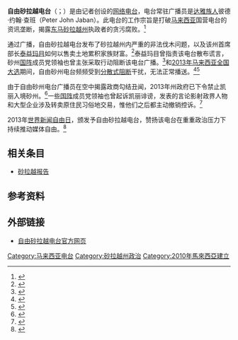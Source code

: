{{noteTA|G1=IT}}
{{Infobox website
| name = 自由砂拉越电台
| native_name = Radio Sarawak Bebas
| native_name_lang = ms
| logo = Radio Free Sarawak logo.jpg
| logo_size = 150px
| logo_caption = 电台标志
| url = {{URL|http://radiofreesarawak.org}}
| commercial = 否
| type = 政治评论
| language = [[伊班语|伊班语]]、[[马来语|马来语]] 、[[英语|英语]]
| author = [[凯丽·鲁卡瑟|凯丽·鲁卡瑟·布郎]] 
| launch_date = {{Start date and age|2010}}
}}
'''自由砂拉越电台'''（{{lang-ms|'''''Radio Sarawak Bebas'''''}}；{{lang-en|'''''Radio Free Sarawak'''''}}）是由记者{{link-en|凯丽·鲁卡瑟·布朗|Clare Rewcastle Brown}}创设的[[网络电台|网络电台]]，电台常驻广播员是[[達雅族|达雅族人]]彼德·约翰·查班（Peter John Jaban）。此电台的工作宗旨是打破[[马来西亚|马来西亚]]国营电台的资讯垄断，揭露[[东马|东马]][[砂拉越|砂拉越州]]执政者的贪污腐败。<ref>{{zh}}{{cite web|url=http://www.merdekareview.com/news/n/15707.html|author=曾薛霏|title=砂拉越自由电台今启播，传播资讯以达政治改变|publisher=独立新闻在线|date=2010-11-15}}{{dead link|date=2018年4月 |bot=InternetArchiveBot |fix-attempted=yes }}</ref>

通过广播，自由砂拉越电台发布了砂拉越州内严重的非法伐木问题，以及该州首席部长[[泰益瑪目|泰益玛目]]如何以售卖土地累积家族财富。<ref>{{zh}}{{cite web|url=http://www.merdekareview.com/news_v2.php?n=17141|author=郑慧玉|title=创立自由砂拉越电台报真相，布朗弟媳揭发泰益贪污腐败|publisher=独立新闻在线|date=2011-02-25|accessdate=2014-01-25|archive-date=2014-02-03|archive-url=https://web.archive.org/web/20140203151014/http://www.merdekareview.com/news_v2.php?n=17141|dead-url=yes}}</ref>泰益玛目曾指责该电台散布谎言，砂州[[国阵|国阵]]成员党领袖也曾主张采取行动阻断该电台广播。<ref>{{zh}}{{cite web|url=http://beta.malaysiakini.com/news/219239|author=|title=训斥自由砂拉越电台“顽劣”，泰益玛目要求当局终止广播|publisher=当今大马|date=2013-01-17}}{{dead link|date=2018年4月 |bot=InternetArchiveBot |fix-attempted=yes }}</ref>{{Link-en|2011年砂拉越州选举|Pilihan raya DUN Sarawak 2011|2011年砂拉越州选举}}和[[2013年马来西亚大选|2013年马来西亚全国大选]]期间，自由砂州电台频频受到[[分散式阻斷服務攻擊|分散式阻断]]干扰，无法正常播送。<ref>{{zh}}{{cite web|url=http://www.merdekareview.com/news_v2.php?n=17859|author=|title=砂选情吃紧网站频遭攻击，《当今大马》今早起瘫痪|publisher=独立新闻在线|date=2011-04-12}}{{dead link|date=2018年4月 |bot=InternetArchiveBot |fix-attempted=yes }}</ref><ref>{{zh}}{{cite web|url=http://beta.malaysiakini.com/news/226040|author=|title=自由大马电台遭双面夹攻，广播被干扰，网站受攻击|publisher=当今大马|date=2013-04-07}}{{dead link|date=2018年4月 |bot=InternetArchiveBot |fix-attempted=yes }}</ref>

由于自由砂州电台广播员在空中揭露政商勾结丑闻，2013年州政府已下令禁止凯丽入境砂州。<ref>{{zh}}{{cite web|url= http://www.orientaldaily.com.my/index.php?option=com_k2&view=item&id=63477:&Itemid=113|author=|title=《砂拉越报告》负责人禁入境，砂州移民局是听命行事|publisher=东方日报|date=2013-07-04}}</ref>一些[[国阵|国阵]]成员党领袖也曾起诉凯丽诽谤，发表的言论影射政界人物和大型企业涉及转卖原住民习俗地交易，惟他们之后都主动撤销控诉。<ref>{{zh}}{{cite web|url= http://www.orientaldaily.com.my/index.php?option=com_k2&view=item&id=67979:&Itemid=113|author=|title=撤销砂电台女主播誹谤诉讼|publisher=东方日报|date=2013-08-05}}</ref>

2013年[[世界新闻自由日|世界新闻自由日]]，{{Link-en|国际新闻学会|International Press Institute|国际新闻学会}}颁发{{Link-en|自由媒体先驱奖|Free Media Pioneer Award|自由媒体先驱奖}}予自由砂拉越电台，赞扬该电台在重重政治压力下持续推动媒体自由。<ref>{{en}}{{cite web|url=http://www.freemedia.at/press-room/public-statements/singleview/article/ipi-hands-2013-awards-to-two-women-journalists-killed-in-syria-independent-malaysian-radio-station.html|author=Bruce Blake & Barbara Trionfi|title=IPI hands 2013 awards to two women journalists killed in Syria, independent Malaysian radio station|publisher=International Press Institute|date=2013-05-02|deadurl=yes|archiveurl=https://web.archive.org/web/20130507120247/http://www.freemedia.at/press-room/public-statements/singleview/article/ipi-hands-2013-awards-to-two-women-journalists-killed-in-syria-independent-malaysian-radio-station.html|archivedate=2013-05-07}}</ref>

==相关条目==
*[[砂拉越报告|砂拉越报告]]

== 参考资料 ==
{{reflist|}}

==外部链接==
*[http://radiofreesarawak.org/ 自由砂拉越电台官方网页]
[[Category:马来西亚电台|Category:马来西亚电台]]
[[Category:砂拉越州政治|Category:砂拉越州政治]]
[[Category:2010年馬來西亞建立|Category:2010年馬來西亞建立]]